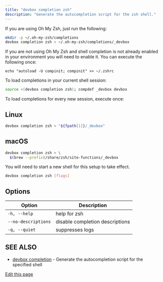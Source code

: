 ```yaml
---
title: "devbox completion zsh"
description: "Generate the autocompletion script for the zsh shell."
---
```


If you are using Oh My Zsh, just run the following:

```bash
mkdir -p ~/.oh-my-zsh/completions
devbox completion zsh > ~/.oh-my-zsh/completions/_devbox
```

If you are not using Oh My Zsh and shell completion is not already enabled in your environment you
will need to enable it. You can execute the following once:

```
echo "autoload -U compinit; compinit" >> ~/.zshrc
```

To load completions in your current shell session:

```bash
source <(devbox completion zsh); compdef _devbox devbox
```

To load completions for every new session, execute once:

## Linux[​](#linux "Direct link to Linux")

```bash
devbox completion zsh > "${fpath[1]}/_devbox"
```

## macOS[​](#macos "Direct link to macOS")

```bash
devbox completion zsh > \
  $(brew --prefix)/share/zsh/site-functions/_devbox
```

You will need to start a new shell for this setup to take effect.

```bash
devbox completion zsh [flags]
```

## Options[​](#options "Direct link to Options")

| Option              | Description                     |
| ------------------- | ------------------------------- |
| `-h, --help`        | help for zsh                    |
| `--no-descriptions` | disable completion descriptions |
| `-q, --quiet`       | suppresses logs                 |

## SEE ALSO[​](#see-also "Direct link to SEE ALSO")

- [devbox completion](/docs/devbox/cli-reference/devbox-completion/) - Generate the autocompletion
  script for the specified shell

[Edit this page](https://github.com/jetify-com/devbox/tree/main/docs/app/docs/cli-reference/devbox-completion-zsh.md)
